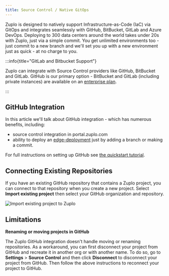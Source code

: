 ```yaml
---
title: Source Control / Native GitOps
---
```


Zuplo is designed to natively support Infrastructure-as-Code (IaC) via GitOps
and integrates seamlessly with GitHub, BitBucket, GitLab and Azure DevOps.
Deploying to 300 data centers around the world takes under 20s with Zuplo, just
via a simple commit. You get unlimited environments too - just commit to a new
branch and we'll set you up with a new environment just as quick - at no charge
to you.

:::info{title="GitLab and Bitbucket Support"}

Zuplo can integrate with Source Control providers like GitHub, BitBucket and
GitLab. GitHub is our primary option - BitBucket and GitLab (including private
instances) are available on an [enterprise plan](https://zuplo.com/pricing).

:::

## GitHub Integration

In this article we'll talk about GitHub integration - which has numerous
benefits, including:

- source control integration in portal.zuplo.com
- ability to deploy an [edge-deployment](../articles/environments.mdx) just by
  adding a branch or making a commit.

For full instructions on setting up GitHub see
[the quickstart tutorial](../articles/step-4-deploying-to-the-edge.mdx).

## Connecting Existing Repositories

If you have an existing GitHub repository that contains a Zuplo project, you can
connect to that repository when you create a new project. Select **Import
existing project** then select your GitHub organization and repository.

![Import existing project to Zuplo](../../public/media/source-control/image-1.png)

## Limitations

**Renaming or moving projects in GitHub**

The Zuplo GitHub integration doesn't handle moving or renaming repositories. As
a workaround, you can first disconnect your project from GitHub and recreate it
in another org or with another name. To do so, go to **Settings** > **Source
Control** and then click **Disconnect** to disconnect your project from GitHub.
Then follow the above instructions to reconnect your project to GitHub.
